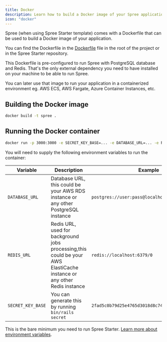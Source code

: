 ```yaml
---
title: Docker
description: Learn how to build a Docker image of your Spree application.
icon: "docker"
---
```


Spree (when using Spree Starter template) comes with a Dockerfile that can be used to build a Docker image of your application.

You can find the Dockerfile in the [Dockerfile](https://github.com/spree/spree_starter/blob/main/Dockerfile) file in the root of the project or in the Spree Starter repository.

This Dockerfile is pre-configured to run Spree with PostgreSQL database and Redis. That's the only external dependency you need to have installed on your machine to be able to run Spree.

You can later use that image to run your application in a containerized environment eg. AWS ECS, AWS Fargate, Azure Container Instances, etc.

## Building the Docker image

```bash
docker build -t spree .
```

## Running the Docker container

```bash
docker run -p 3000:3000 -e SECRET_KEY_BASE=... -e DATABASE_URL=... -e REDIS_URL=... spree
```

You will need to supply the following environment variables to run the container:

| Variable | Description | Example |
| --- | --- | --- |
| `DATABASE_URL` | Database URL, this could be your AWS RDS instance or any other PostgreSQL instance | `postgres://user:pass@localhost:5432/spree` |
| `REDIS_URL` | Redis URL, used for background jobs processing,this could be your AWS ElastiCache instance or any other Redis instance | `redis://localhost:6379/0` |
| `SECRET_KEY_BASE` | You can generate this by running `bin/rails secret` | `2fad5c0b79d25e4765d3018d8c740f8c3a665f0e5c...` |

This is the bare minimum you need to run Spree Starter. [Learn more about environment variables](/developer/deployment/environment_variables).
